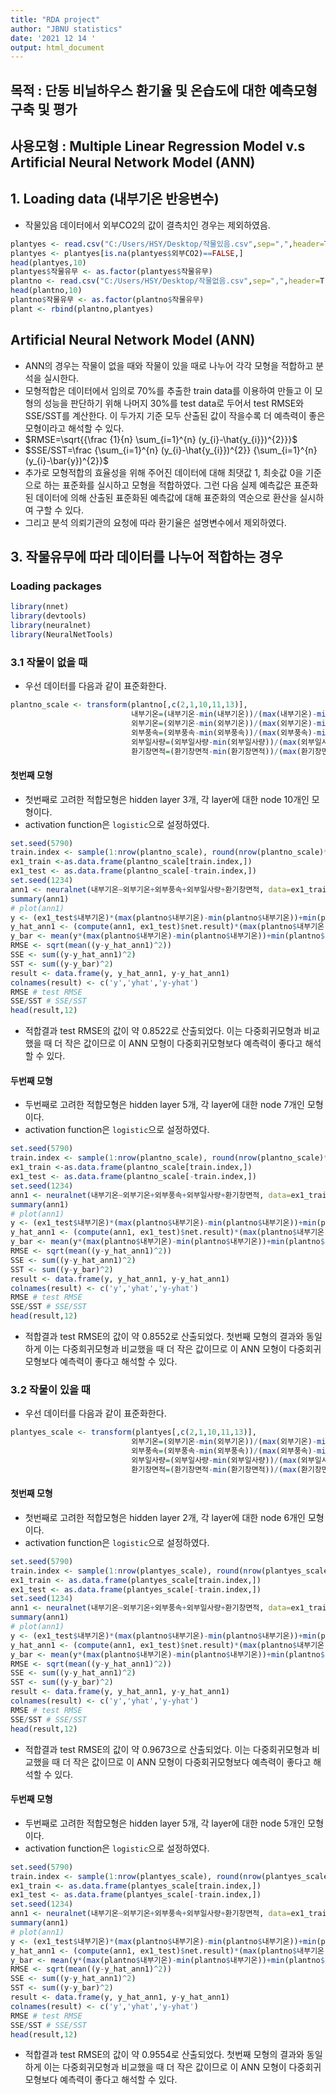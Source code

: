 ```yaml
---
title: "RDA project"
author: "JBNU statistics"
date: '2021 12 14 '
output: html_document
---
```


## 목적 : 단동 비닐하우스 환기율 및 온습도에 대한 예측모형 구축 및 평가
## 사용모형 : Multiple Linear Regression Model v.s Artificial Neural Network Model (ANN)

## 1. Loading data (내부기온 반응변수)

- 작물있음 데이터에서 외부CO2의 값이 결측치인 경우는 제외하였음.

```r
plantyes <- read.csv("C:/Users/HSY/Desktop/작물있음.csv",sep=",",header=T)
plantyes <- plantyes[is.na(plantyes$외부CO2)==FALSE,]
head(plantyes,10)
plantyes$작물유무 <- as.factor(plantyes$작물유무)
plantno <- read.csv("C:/Users/HSY/Desktop/작물없음.csv",sep=",",header=T)
head(plantno,10) 
plantno$작물유무 <- as.factor(plantno$작물유무)
plant <- rbind(plantno,plantyes)
```




## Artificial Neural Network Model (ANN)

- ANN의 경우는 작물이 없을 때와 작물이 있을 때로 나누어 각각 모형을 적합하고 분석을 실시한다.
- 모형적합은 데이터에서 임의로 70%를 추출한 train data를 이용하여 만들고 이 모형의 성능을 판단하기 위해 나머지 30%를 test data로 두어서 test RMSE와 SSE/SST를 계산한다. 이 두가지 기준 모두 산출된 값이 작을수록 더 예측력이 좋은 모형이라고 해석할 수 있다.
- $RMSE=\sqrt{{\frac {1}{n} \sum_{i=1}^{n} (y_{i}-\hat{y_{i}})^{2}}}$
- $SSE/SST=\frac {\sum_{i=1}^{n} (y_{i}-\hat{y_{i}})^{2}} {\sum_{i=1}^{n} (y_{i}-\bar{y})^{2}}$
- 추가로 모형적합의 효율성을 위해 주어진 데이터에 대해 최댓값 1, 최솟값 0을 기준으로 하는 표준화를 실시하고 모형을 적합하였다. 그런 다음 실제 예측값은 표준화된 데이터에 의해 산출된 표준화된 예측값에 대해 표준화의 역순으로 환산을 실시하여 구할 수 있다. 
- 그리고 분석 의뢰기관의 요청에 따라 환기율은 설명변수에서 제외하였다.

## 3. 작물유무에 따라 데이터를 나누어 적합하는 경우

### Loading packages

```r
library(nnet)
library(devtools)
library(neuralnet)
library(NeuralNetTools)
```


### 3.1 작물이 없을 때

- 우선 데이터를 다음과 같이 표준화한다.

```r
plantno_scale <- transform(plantno[,c(2,1,10,11,13)], 
                           내부기온=(내부기온-min(내부기온))/(max(내부기온)-min(내부기온)),
                           외부기온=(외부기온-min(외부기온))/(max(외부기온)-min(외부기온)),
                           외부풍속=(외부풍속-min(외부풍속))/(max(외부풍속)-min(외부풍속)),
                           외부일사량=(외부일사량-min(외부일사량))/(max(외부일사량)-min(외부일사량)),
                           환기창면적=(환기창면적-min(환기창면적))/(max(환기창면적)-min(환기창면적)))
```


#### 첫번째 모형

- 첫번째로 고려한 적합모형은 hidden layer 3개, 각 layer에 대한 node 10개인 모형이다.
- activation function은 `logistic`으로 설정하였다.

```r
set.seed(5790)
train.index <- sample(1:nrow(plantno_scale), round(nrow(plantno_scale)*7/10), replace=F)
ex1_train <-as.data.frame(plantno_scale[train.index,])
ex1_test <- as.data.frame(plantno_scale[-train.index,])
set.seed(1234)
ann1 <- neuralnet(내부기온~외부기온+외부풍속+외부일사량+환기창면적, data=ex1_train, hidden=rep(10,3), threshold = 0.01, stepmax = 1e+08, act.fct='logistic')
summary(ann1)
# plot(ann1)
y <- (ex1_test$내부기온)*(max(plantno$내부기온)-min(plantno$내부기온))+min(plantno$내부기온)
y_hat_ann1 <- (compute(ann1, ex1_test)$net.result)*(max(plantno$내부기온)-min(plantno$내부기온))+min(plantno$내부기온)
y_bar <- mean(y*(max(plantno$내부기온)-min(plantno$내부기온))+min(plantno$내부기온))
RMSE <- sqrt(mean((y-y_hat_ann1)^2))
SSE <- sum((y-y_hat_ann1)^2) 
SST <- sum((y-y_bar)^2) 
result <- data.frame(y, y_hat_ann1, y-y_hat_ann1)
colnames(result) <- c('y','yhat','y-yhat')
RMSE # test RMSE
SSE/SST # SSE/SST
head(result,12)
```

- 적합결과 test RMSE의 값이 약 0.8522로 산출되었다. 이는 다중회귀모형과 비교했을 때 더 작은 값이므로 이 ANN 모형이 다중회귀모형보다 예측력이 좋다고 해석할 수 있다.

#### 두번째 모형

- 두번째로 고려한 적합모형은 hidden layer 5개, 각 layer에 대한 node 7개인 모형이다.
- activation function은 `logistic`으로 설정하였다.

```r
set.seed(5790)
train.index <- sample(1:nrow(plantno_scale), round(nrow(plantno_scale)*7/10), replace=F)
ex1_train <-as.data.frame(plantno_scale[train.index,])
ex1_test <- as.data.frame(plantno_scale[-train.index,])
set.seed(1234)
ann1 <- neuralnet(내부기온~외부기온+외부풍속+외부일사량+환기창면적, data=ex1_train, hidden=rep(7,5), threshold = 0.01, stepmax = 1e+08, act.fct='logistic')
summary(ann1)
# plot(ann1)
y <- (ex1_test$내부기온)*(max(plantno$내부기온)-min(plantno$내부기온))+min(plantno$내부기온)
y_hat_ann1 <- (compute(ann1, ex1_test)$net.result)*(max(plantno$내부기온)-min(plantno$내부기온))+min(plantno$내부기온)
y_bar <- mean(y*(max(plantno$내부기온)-min(plantno$내부기온))+min(plantno$내부기온))
RMSE <- sqrt(mean((y-y_hat_ann1)^2))
SSE <- sum((y-y_hat_ann1)^2) 
SST <- sum((y-y_bar)^2) 
result <- data.frame(y, y_hat_ann1, y-y_hat_ann1)
colnames(result) <- c('y','yhat','y-yhat')
RMSE # test RMSE
SSE/SST # SSE/SST
head(result,12)
```

- 적합결과 test RMSE의 값이 약 0.8552로 산출되었다. 첫번째 모형의 결과와 동일하게 이는 다중회귀모형과 비교했을 때 더 작은 값이므로 이 ANN 모형이 다중회귀모형보다 예측력이 좋다고 해석할 수 있다.



### 3.2 작물이 있을 때

- 우선 데이터를 다음과 같이 표준화한다.

```r
plantyes_scale <- transform(plantyes[,c(2,1,10,11,13)],                                                                           내부기온=(내부기온-min(내부기온))/(max(내부기온)-min(내부기온)),
                           외부기온=(외부기온-min(외부기온))/(max(외부기온)-min(외부기온)),
                           외부풍속=(외부풍속-min(외부풍속))/(max(외부풍속)-min(외부풍속)),
                           외부일사량=(외부일사량-min(외부일사량))/(max(외부일사량)-min(외부일사량)),
                           환기창면적=(환기창면적-min(환기창면적))/(max(환기창면적)-min(환기창면적)))
```

#### 첫번째 모형

- 첫번째로 고려한 적합모형은 hidden layer 2개, 각 layer에 대한 node 6개인 모형이다.
- activation function은 `logistic`으로 설정하였다.

```r
set.seed(5790)
train.index <- sample(1:nrow(plantyes_scale), round(nrow(plantyes_scale)*7/10), replace=F)
ex1_train <- as.data.frame(plantyes_scale[train.index,])
ex1_test <- as.data.frame(plantyes_scale[-train.index,])
set.seed(1234)
ann1 <- neuralnet(내부기온~외부기온+외부풍속+외부일사량+환기창면적, data=ex1_train, hidden=rep(6,2), threshold = 0.01, stepmax = 1e+08)
summary(ann1)
# plot(ann1)
y <- (ex1_test$내부기온)*(max(plantno$내부기온)-min(plantno$내부기온))+min(plantno$내부기온)
y_hat_ann1 <- (compute(ann1, ex1_test)$net.result)*(max(plantno$내부기온)-min(plantno$내부기온))+min(plantno$내부기온)
y_bar <- mean(y*(max(plantno$내부기온)-min(plantno$내부기온))+min(plantno$내부기온))
RMSE <- sqrt(mean((y-y_hat_ann1)^2))
SSE <- sum((y-y_hat_ann1)^2) 
SST <- sum((y-y_bar)^2) 
result <- data.frame(y, y_hat_ann1, y-y_hat_ann1)
colnames(result) <- c('y','yhat','y-yhat')
RMSE # test RMSE
SSE/SST # SSE/SST
head(result,12)
```

- 적합결과 test RMSE의 값이 약 0.9673으로 산출되었다. 이는 다중회귀모형과 비교했을 때 더 작은 값이므로 이 ANN 모형이 다중회귀모형보다 예측력이 좋다고 해석할 수 있다.

#### 두번째 모형

- 두번째로 고려한 적합모형은 hidden layer 5개, 각 layer에 대한 node 5개인 모형이다.
- activation function은 `logistic`으로 설정하였다.

```r
set.seed(5790)
train.index <- sample(1:nrow(plantyes_scale), round(nrow(plantyes_scale)*7/10), replace=F)
ex1_train <- as.data.frame(plantyes_scale[train.index,])
ex1_test <- as.data.frame(plantyes_scale[-train.index,])
set.seed(1234)
ann1 <- neuralnet(내부기온~외부기온+외부풍속+외부일사량+환기창면적, data=ex1_train, hidden=rep(5,5), threshold = 0.01, stepmax = 1e+08)
summary(ann1)
# plot(ann1)
y <- (ex1_test$내부기온)*(max(plantno$내부기온)-min(plantno$내부기온))+min(plantno$내부기온)
y_hat_ann1 <- (compute(ann1, ex1_test)$net.result)*(max(plantno$내부기온)-min(plantno$내부기온))+min(plantno$내부기온)
y_bar <- mean(y*(max(plantno$내부기온)-min(plantno$내부기온))+min(plantno$내부기온))
RMSE <- sqrt(mean((y-y_hat_ann1)^2))
SSE <- sum((y-y_hat_ann1)^2) 
SST <- sum((y-y_bar)^2) 
result <- data.frame(y, y_hat_ann1, y-y_hat_ann1)
colnames(result) <- c('y','yhat','y-yhat')
RMSE # test RMSE
SSE/SST # SSE/SST
head(result,12)
```

- 적합결과 test RMSE의 값이 약 0.9554로 산출되었다. 첫번째 모형의 결과와 동일하게 이는 다중회귀모형과 비교했을 때 더 작은 값이므로 이 ANN 모형이 다중회귀모형보다 예측력이 좋다고 해석할 수 있다.
  
